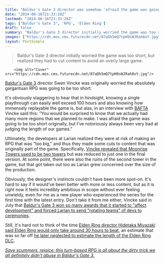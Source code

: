 ```yaml
---
title: "Baldur's Gate 3 director was somehow 'afraid the game was going to be too short,' but like Elden Ring's Hidetaka Miyazaki is 'very bad at judging the length of our games'"
date: "2024-08-16T21:33:28Z"
lastmod: "2024-08-16T21:33:28Z"
tags: ["Baldur's Gate 3", 'RPG', 'Elden Ring']
draft: false
summary: "Baldur's Gate 3 director initially worried the game was too short, but realized they had to cut content to avoid an overly large game."
images: ["https://cdn.mos.cms.futurecdn.net/87aDk5mQ7tpH9sWJRah8xY.jpg"]
layout: PostSimple
---
```

> Baldur's Gate 3 director initially worried the game was too short, but realized they had to cut content to avoid an overly large game.


        <img alt="Cover" src="https://cdn.mos.cms.futurecdn.net/87aDk5mQ7tpH9sWJRah8xY.jpg"/>
        
[Baldur's Gate 3](https://www.gamesradar.com/baldurs-gate-3-guide/) director Swen Vincke was originally worried the absolutely gargantuan RPG was going to be too short.

It's obviously staggering to hear that in hindsight, knowing a single playthrough can easily well exceed 100 hours and also knowing how immensely replayable the game is, but alas, in an interview with [BAFTA](https://www.youtube.com/watch?v=iIJdZ_ySrwU) Vincke said this: "You would be surprised to know that we actually had many more regions that we planned to make. I was afraid the game was going to be too short originally, but I've notoriously always been very bad at judging the length of our games."

Ultimately, the developers at Larian realized they were at risk of making an RPG that was "too big," and thus they made some cuts to content that was originally part of the game. Specifically, [Vincke revealed that Moonrise Towers used to be two towers](https://www.gamesradar.com/games/baldur-s-gate/baldurs-gate-3s-iconic-moonrise-towers-was-almost-twice-its-final-size-but-director-swen-vincke-says-the-game-was-getting-too-big-so-we-had-to-cut-that/) but was reduced to just one in the final version. At some point, there were also the ruins of the second tower in the game, but that got taken out too as Larian grew concerned over the size of the production.

Obviously, the designer's instincts couldn't have been more spot-on. It's hard to say if it would've been better with more or less content, but as it is right now it feels incredibly ambitious in scope without ever feeling unwieldy, even for me as a new player who experienced the series for the first time with the latest entry. Don't take it from me either; Vincke said in July that [Baldur's Gate 3 won so many awards that it started to "affect development" and forced Larian to send "rotating teams" of devs to ceremonies](https://www.gamesradar.com/games/baldur-s-gate/baldurs-gate-3-won-so-many-awards-that-it-started-to-affect-development-forcing-larian-to-send-rotating-teams-of-devs-to-ceremonies/).

Still, it's hard not to think of the time [Elden Ring director Hidetaka Miyazaki said Elden Ring would only take around 30 hours to beat](https://www.gamesradar.com/how-long-elden-ring-time-to-beat/), an estimate that was so far off [he later neglected to estimate the length of the Elden Ring DLC](https://www.gamesradar.com/games/rpg/you-thought-hidetaka-miyazaki-lied-about-the-length-of-elden-ring-so-he-wont-tell-you-how-long-the-dlc-is/).

[<em>Save scummers, rejoice: this turn-based RPG is all about the dirty trick we all definitely didn't abuse in Baldur's Gate 3.</em>](https://www.gamesradar.com/games/rpg/save-scummers-rejoice-this-turn-based-rpg-is-all-about-the-dirty-trick-we-all-definitely-didnt-abuse-in-baldurs-gate-3/)
        